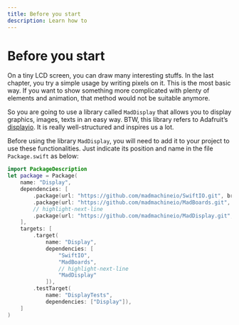```yaml
---
title: Before you start
description: Learn how to
---
```


# Before you start

On a tiny LCD screen, you can draw many interesting stuffs. In the last chapter, you try a simple usage by writing pixels on it. This is the most basic way. If you want to show something more complicated with plenty of elements and animation, that method would not be suitable anymore. 

So you are going to use a library called `MadDisplay` that allows you to display graphics, images, texts in an easy way. BTW, this library refers to Adafruit’s [displayio](https://learn.adafruit.com/circuitpython-display-support-using-displayio). It is really well-structured and inspires us a lot.

Before using the library `MadDisplay`, you will need to add it to your project to use these functionalities. Just indicate its position and name in the file `Package.swift` as below:

```swift title="Package.swift"
import PackageDescription
let package = Package(
    name: "Display",
    dependencies: [
        .package(url: "https://github.com/madmachineio/SwiftIO.git", branch: "main"),
        .package(url: "https://github.com/madmachineio/MadBoards.git", branch: "main"),
        // highlight-next-line
        .package(url: "https://github.com/madmachineio/MadDisplay.git", branch: "main"),
    ],
    targets: [
        .target(
            name: "Display",
            dependencies: [
                "SwiftIO",
                "MadBoards",
                // highlight-next-line
                "MadDisplay"
            ]),
        .testTarget(
            name: "DisplayTests",
            dependencies: ["Display"]),
    ]
)

```
